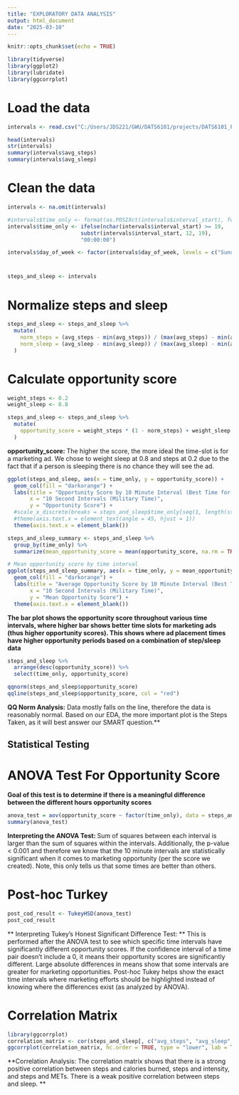 ```yaml
---
title: "EXPLORATORY DATA ANALYSIS"
output: html_document
date: "2025-03-10"
---
```



```r
knitr::opts_chunk$set(echo = TRUE)
```

```r
library(tidyverse)
library(ggplot2)
library(lubridate)
library(ggcorrplot)
```

# Load the data
```r
intervals <- read.csv("C:/Users/JDS221/GWU/DATS6101/projects/DATS6101_Project/data/fitbit/timestep_data/intervals.csv")

head(intervals)
str(intervals)
summary(intervals$avg_steps)
summary(intervals$avg_sleep)
```
# Clean the data
```r
intervals <- na.omit(intervals)

#intervals$time_only <- format(as.POSIXct(intervals$interval_start), format = "%H:%M:%S")
intervals$time_only <- ifelse(nchar(intervals$interval_start) >= 19,
                       substr(intervals$interval_start, 12, 19),
                       "00:00:00")

intervals$day_of_week <- factor(intervals$day_of_week, levels = c("Sunday", "Monday", "Tuesday", "Wednesday", "Thursday", "Friday", "Saturday"))
```

# 
```r
steps_and_sleep <- intervals 
```

# Normalize steps and sleep
```r
steps_and_sleep <- steps_and_sleep %>%
  mutate(
    norm_steps = (avg_steps - min(avg_steps)) / (max(avg_steps) - min(avg_steps)),
    norm_sleep = (avg_sleep - min(avg_sleep)) / (max(avg_sleep) - min(avg_sleep))
  )
```

# Calculate opportunity score
```r
weight_steps <- 0.2
weight_sleep <- 0.8

steps_and_sleep <- steps_and_sleep %>%
  mutate(
    opportunity_score = weight_steps * (1 - norm_steps) + weight_sleep * (1 - norm_sleep)  # lower steps and sleep = higher score
  )
```
**opportunity_score: ** The higher the score, the more ideal the time-slot is for a marketing ad. We chose to weight sleep at 0.8 and steps at 0.2 due to the fact that if a person is sleeping there is no chance they will see the ad.

```r
ggplot(steps_and_sleep, aes(x = time_only, y = opportunity_score)) +
  geom_col(fill = "darkorange") +
  labs(title = "Opportunity Score by 10 Minute Interval (Best Time for TV Ads)",
       x = "10 Second Intervals (Military Time)",
       y = "Opportunity Score") +
  #scale_x_discrete(breaks = steps_and_sleep$time_only[seq(1, length(steps_and_sleep$time_only), by = 1000)]) +
  #theme(axis.text.x = element_text(angle = 45, hjust = 1))
  theme(axis.text.x = element_blank())

steps_and_sleep_summary <- steps_and_sleep %>%
  group_by(time_only) %>%
  summarize(mean_opportunity_score = mean(opportunity_score, na.rm = TRUE))

# Mean opportunity score by time interval
ggplot(steps_and_sleep_summary, aes(x = time_only, y = mean_opportunity_score)) +
  geom_col(fill = "darkorange") +
  labs(title = "Average Opportunity Score by 10 Minute Interval (Best Time for TV Ads)",
       x = "10 Second Intervals (Military Time)",
       y = "Mean Opportunity Score") +
  theme(axis.text.x = element_blank())

```
**The bar plot shows the opportunity score throughout various time intervals, where higher bar shows better time slots for marketing ads (thus higher opportunity scores). This shows where ad placement times have higher opportunity periods based on a combination of step/sleep data**

```r
steps_and_sleep %>%
  arrange(desc(opportunity_score)) %>%
  select(time_only, opportunity_score)
```

```r
qqnorm(steps_and_sleep$opportunity_score)
qqline(steps_and_sleep$opportunity_score, col = "red")
```
**QQ Norm Analysis:** Data mostly falls on the line, therefore the data is reasonably normal. Based on our EDA, the more important plot is the Steps Taken, as it will best answer our SMART question.**

## Statistical Testing

# ANOVA Test For Opportunity Score
**Goal of this test is to determine if there is a meaningful difference between the different hours opportunity scores**
```r
anova_test = aov(opportunity_score ~ factor(time_only), data = steps_and_sleep)
summary(anova_test)
```
**Interpreting the ANOVA Test: ** Sum of squares between each interval is larger than the sum of squares within the intervals. Additionally, the p-value < 0.001 and therefore we know that the 10 minute intervals are statistically significant when it comes to marketing opportunity (per the score we created). Note, this only tells us that some times are better than others.


# Post-hoc Turkey
```r
post_cod_result <- TukeyHSD(anova_test)
post_cod_result
```
** Interpreting Tukey's Honest Significant Difference Test: ** This is performed after the ANOVA test to see which specific time intervals have significantly different opportunity scores. If the confidence interval of a time pair doesn't include a 0, it means their opportunity scores are significantly different. Large absolute differences in means show that some intervals are greater for marketing opportunities. Post-hoc Tukey helps show the exact time intervals where marketing efforts should be highlighted instead of knowing where the differences exist (as analyzed by ANOVA).

# Correlation Matrix
```r
library(ggcorrplot)
correlation_matrix <- cor(steps_and_sleep[, c("avg_steps", "avg_sleep", "avg_calories","avg_intensity","avg_mets")])
ggcorrplot(correlation_matrix, hc.order = TRUE, type = "lower", lab = TRUE)
```
**Correlation Analysis: The correlation matrix shows that there is a strong positive correlation between steps and calories burned, steps and intensity, and steps and METs. There is a weak positive correlation between steps and sleep. \**
